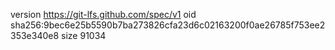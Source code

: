 version https://git-lfs.github.com/spec/v1
oid sha256:9bec6e25b5590b7ba273826cfa23d6c02163200f0ae26785f753ee2353e340e8
size 91034
